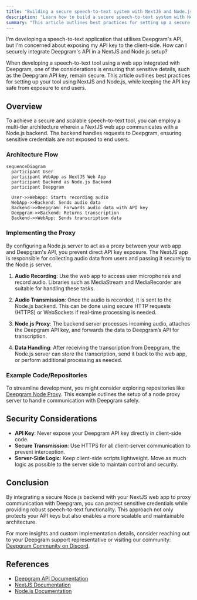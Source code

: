 ```yaml
---
title: "Building a secure speech-to-text system with NextJS and Node.js"
description: "Learn how to build a secure speech-to-text system with NextJS and Node.js while keeping your Deepgram API key safe."
summary: "This article outlines best practices for setting up a secure and scalable speech-to-text tool using NextJS and Node.js, with a multi-tier architecture to protect your Deepgram API key from exposure to end users."
---
```


<CommunityQuestion>I'm developing a speech-to-text application that utilises Deepgram's API, but I'm concerned about exposing my API key to the client-side. How can I securely integrate Deepgram's API in a NextJS and Node.js setup?</CommunityQuestion>

When developing a speech-to-text tool using a web app integrated with Deepgram, one of the considerations is ensuring that sensitive details, such as the Deepgram API key, remain secure. This article outlines best practices for setting up your tool using NextJS and Node.js, while keeping the API key safe from exposure to end users.


## Overview

To achieve a secure and scalable speech-to-text tool, you can employ a multi-tier architecture wherein a NextJS web app communicates with a Node.js backend. The backend handles requests to Deepgram, ensuring sensitive credentials are not exposed to end users.

### Architecture Flow

```mermaid
sequenceDiagram
  participant User
  participant WebApp as NextJS Web App
  participant Backend as Node.js Backend
  participant Deepgram

  User->>WebApp: Starts recording audio
  WebApp->>Backend: Sends audio data
  Backend->>Deepgram: Forwards audio data with API key
  Deepgram->>Backend: Returns transcription
  Backend->>WebApp: Sends transcription data
```

### Implementing the Proxy

By configuring a Node.js server to act as a proxy between your web app and Deepgram's API, you prevent direct API key exposure. The NextJS app is responsible for collecting audio data from users and passing it securely to the Node.js server.

1. **Audio Recording**: Use the web app to access user microphones and record audio. Libraries such as MediaStream and MediaRecorder are suitable for handling these tasks.
   
2. **Audio Transmission**: Once the audio is recorded, it is sent to the Node.js backend. This can be done using secure HTTP requests (HTTPS) or WebSockets if real-time processing is needed.

3. **Node.js Proxy**: The backend server processes incoming audio, attaches the Deepgram API key, and forwards the data to Deepgram’s API for transcription.

4. **Data Handling**: After receiving the transcription from Deepgram, the Node.js server can store the transcription, send it back to the web app, or perform additional processing as needed.

### Example Code/Repositories

To streamline development, you might consider exploring repositories like [Deepgram Node Proxy](https://github.com/deepgram-devs/deepgram-node-proxy). This example outlines the setup of a node proxy server to handle communication with Deepgram safely.

## Security Considerations

- **API Key**: Never expose your Deepgram API key directly in client-side code.
- **Secure Transmission**: Use HTTPS for all client-server communication to prevent interception.
- **Server-Side Logic**: Keep client-side scripts lightweight. Move as much logic as possible to the server side to maintain control and security.

## Conclusion

By integrating a secure Node.js backend with your NextJS web app to proxy communication with Deepgram, you can protect sensitive credentials while providing robust speech-to-text functionality. This approach not only protects your API keys but also enables a more scalable and maintainable architecture.

For more insights and custom implementation details, consider reaching out to your Deepgram support representative or visiting our community: [Deepgram Community on Discord](https://discord.gg/deepgram).

## References

- [Deepgram API Documentation](https://developers.deepgram.com)
- [NextJS Documentation](https://nextjs.org/docs)
- [Node.js Documentation](https://nodejs.org/en/docs)